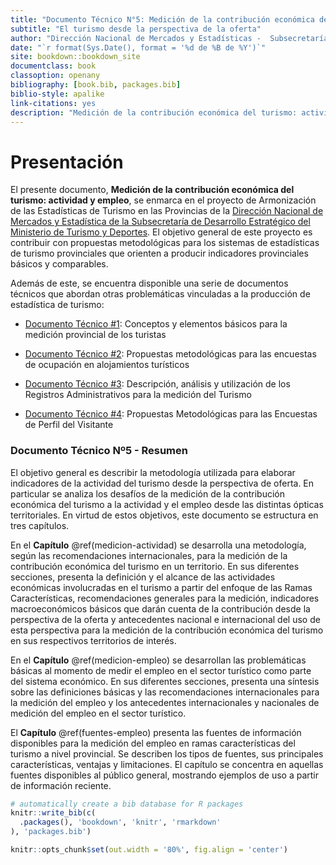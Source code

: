 ```yaml
---
title: "Documento Técnico N°5: Medición de la contribución económica del turismo: actividad y empleo"
subtitle: "El turismo desde la perspectiva de la oferta" 
author: "Dirección Nacional de Mercados y Estadísticas -  Subsecretaría de Desarrollo Estratégico"
date: "`r format(Sys.Date(), format = '%d de %B de %Y')`"
site: bookdown::bookdown_site
documentclass: book
classoption: openany
bibliography: [book.bib, packages.bib]
biblio-style: apalike
link-citations: yes
description: "Medición de la contribución económica del turismo: actividad y empleo"
---
```


# Presentación {.unnumbered}

El presente documento, **Medición de la contribución económica del turismo: actividad y empleo**, se enmarca en el proyecto de Armonización de las Estadísticas de Turismo en las Provincias de la [Dirección Nacional de Mercados y Estadística de la Subsecretaría de Desarrollo Estratégico del Ministerio de Turismo y Deportes](http://datos.yvera.gob.ar/). El objetivo general de este proyecto es contribuir con propuestas metodológicas para los sistemas de estadísticas de turismo provinciales que orienten a producir indicadores provinciales básicos y comparables.

Además de este, se encuentra disponible una serie de documentos técnicos que abordan otras problemáticas vinculadas a la producción de estadística de turismo:

-   [Documento Técnico \#1](https://dnme-minturdep.github.io/DT1_medicion_turismo/): Conceptos y elementos básicos para la medición provincial de los turistas

-   [Documento Técnico \#2](https://dnme-minturdep.github.io/DT2_encuestas/): Propuestas metodológicas para las encuestas de ocupación en alojamientos turísticos

-   [Documento Técnico \#3](https://dnme-minturdep.github.io/DT3_registros_adminsitrativos/): Descripción, análisis y utilización de los Registros Administrativos para la medición del Turismo

-   [Documento Técnico \#4](https://dnme-minturdep.github.io/DT4_perfiles/): Propuestas Metodológicas para las Encuestas de Perfil del Visitante

### Documento Técnico Nº5 - Resumen {.unnumbered}

El objetivo general es describir la metodología utilizada para elaborar indicadores de la actividad del turismo desde la perspectiva de oferta. En particular se analiza los desafíos de la medición de la contribución económica del turismo a la actividad y el empleo desde las distintas ópticas territoriales. En virtud de estos objetivos, este documento se estructura en tres capítulos.

En el **Capítulo** \@ref(medicion-actividad) se desarrolla una metodología, según las recomendaciones internacionales, para la medición de la contribución económica del turismo en un territorio. En sus diferentes secciones, presenta la definición y el alcance de las actividades económicas involucradas en el turismo a partir del enfoque de las Ramas Características, recomendaciones generales para la medición, indicadores macroeconómicos básicos que darán cuenta de la contribución desde la perspectiva de la oferta y antecedentes nacional e internacional del uso de esta perspectiva para la medición de la contribución económica del turismo en sus respectivos territorios de interés.


En el **Capítulo** \@ref(medicion-empleo) se desarrollan las problemáticas básicas al momento de medir el empleo en el sector turístico como parte del sistema económico. En sus diferentes secciones, presenta una síntesis sobre las definiciones básicas y las recomendaciones internacionales para la medición del empleo y los antecedentes internacionales y nacionales de medición del empleo en el sector turístico.

El **Capítulo** \@ref(fuentes-empleo) presenta las fuentes de información disponibles para la medición del empleo en ramas características del turismo a nivel provincial. Se describen los tipos de fuentes, sus principales características, ventajas y limitaciones. El capítulo se concentra en aquellas fuentes disponibles al público general, mostrando ejemplos de uso a partir de información reciente.

```r
# automatically create a bib database for R packages
knitr::write_bib(c(
  .packages(), 'bookdown', 'knitr', 'rmarkdown'
), 'packages.bib')

knitr::opts_chunk$set(out.width = '80%', fig.align = 'center')
```